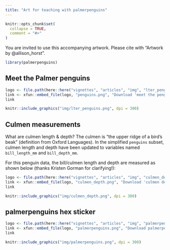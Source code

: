 ```yaml
---
title: "Art for teaching with palmerpenguins"
---
```


```r
knitr::opts_chunk$set(
  collapse = TRUE,
  comment = "#>"
)
```

You are invited to use this accompanying artwork. Please cite with "Artwork by @allison_horst".

```r
library(palmerpenguins)
```

## Meet the Palmer penguins

```r
logo <- file.path(here::here("vignettes", "articles", "img", "lter_penguins.png"))
link <- xfun::embed_file(logo, "penguins.png", "Download 'meet the penguins' art")
link
```

```r
knitr::include_graphics("img/lter_penguins.png", dpi = 300)
```

## Culmen measurements

What are culmen length & depth? The culmen is "the upper ridge of a bird's beak" (definition from Oxford Languages). In the simplified `penguins` subset, culmen length and depth have been updated to variables named `bill_length_mm` and `bill_depth_mm`. 

For this penguin data, the bill/culmen length and depth are measured as shown below (thanks Kristen Gorman for clarifying!):

```r
logo <- file.path(here::here("vignettes", "articles", "img", "culmen_depth.png"))
link <- xfun::embed_file(logo, "culmen_depth.png", "Download 'culmen depth' art")
link
```

```r
knitr::include_graphics("img/culmen_depth.png", dpi = 300)
```

## palmerpenguins hex sticker

```r
logo <- file.path(here::here("vignettes", "articles", "img", "palmerpenguins.png"))
link <- xfun::embed_file(logo, "palmerpenguins.png", "Download palmerpenguins hex")
link
```

```r
knitr::include_graphics("img/palmerpenguins.png", dpi = 300)
```
